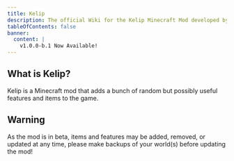 ```yaml
---
title: Kelip
description: The official Wiki for the Kelip Minecraft Mod developed by Altie122.
tableOfContents: false
banner:
  content: |
    v1.0.0-b.1 Now Available!
---
```


## What is Kelip?

Kelip is a Minecraft mod that adds a bunch of random but possibly useful features and items to the game.

## Warning
As the mod is in beta, items and features may be added, removed, or updated at any time, please make backups of your world(s) before updating the mod!